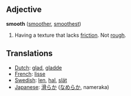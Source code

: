 ==Adjective==
'''smooth''' ([[smoother]], [[smoothest]])

#Having a texture that lacks [[friction]].  Not [[rough]].

==Translations==
*[[Dutch]]: [[glad]], [[gladde]]
*[[French]]: [[lisse]]
*[[Swedish]]: [[len]], [[hal]], [[slät]]
*[[Japanese]]: [[滑らか]] ([[なめらか]], nameraka)